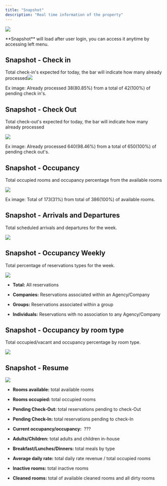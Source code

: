 ```yaml
---
title: "Snapshot"
description: "Real time information of the property"
---
```


![](/images/cloudpms/snapshot/snapshot.png)

<Tip>
  **Snapshot** will load after user login, you can access it anytime by accessing left menu.
</Tip>

## Snapshot - Check in

Total check-in's expected for today, the bar will indicate how many already processed![](/images/cloudpms/snapshot/check_in.png)

Ex image: Already processed 38(80.85%) from a total of 42(100%) of pending check in's.

## Snapshot - Check Out

Total check-out's expected for today, the bar will indicate how many already processed

![](/images/cloudpms/snapshot/check_out.png)

Ex image: Already processed 640(98.46%) from a total of 650(100%) of pending check out's.

## Snapshot - Occupancy

Total occupied rooms and occupancy percentage from the available rooms

![](/images/cloudpms/snapshot/occupancy.png)

Ex image: Total of 173(31%) from total of 386(100%) of available rooms.

## Snapshot - Arrivals and Departures

Total scheduled arrivals and departures for the week.

![](/images/cloudpms/snapshot/arrivals_departures.png)

## Snapshot - Occupancy Weekly

Total percentage of reservations types for the week.

![](/images/cloudpms/snapshot/occupancy_weekly.png)

* **Total:** All reservations

* **Companies:** Reservations associated within an Agency/Company

* **Groups:** Reservations associated within a group

* **Individuals:** Reservations with no association to any Agency/Company

## Snapshot - Occupancy by room type

Total occupied/vacant and occupancy percentage by room type.

![](/images/cloudpms/snapshot/occupancy_roomtype.png)

## Snapshot - Resume

![](/images/cloudpms/snapshot/resume.png)

* **Rooms available:** total available rooms

* **Rooms occupied:** total occupied rooms

* **Pending Check-Out:** total reservations pending to check-Out

* **Pending Check-In:** total reservations pending to check-In

* **Current occupancy/occupancy:**  ???

* **Adults/Children:** total adults and children in-house

* **Breakfast/Lunches/Dinners:** total meals by type

* **Average daily rate:** total daily rate revenue / total occupied rooms

* **Inactive rooms:** total inactive rooms

* **Cleaned rooms:** total of available cleaned rooms and all dirty rooms